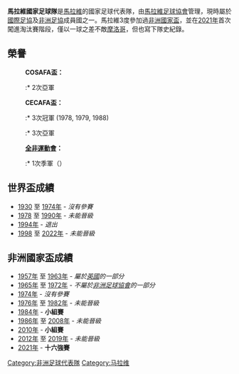 {{noteta
|T=zh-hans:马拉维国家足球队; zh-tw:馬拉威國家足球隊; zh-hk:馬拉維國家足球隊;
|1=zh-hans:马拉维; zh-tw:馬拉威; zh-hk:馬拉維;
}}
{{Infobox National football team 
| Name               = 馬拉維
| Badge              = Flag of Malawi.svg
| Nickname           = The Flames 
| Association        = [[馬拉維足球協會|馬拉維足球協會]] 
| Sub-confederation  = [[南非洲足球協會議會|南非洲足球協會議會 (COSAFA)]] (Southern Africa)
| Confederation      = [[非洲足球協會|非洲足球協會]]
| Coach              = {{link-en|馬里奧·馬里尼卡|Mario Marinică}}<br />{{link-en|梅克·姆瓦斯|Meke Mwase}}
| Captain            = {{link-en|林比卡尼·姆紮瓦|Limbikani Mzava}}
| Most caps          = {{link-en|楊格·奇莫茲|Young Chimodzi}} (159)
| Top scorer         = {{link-en|金納·菲里|Kinnah Phiri}} (71)
| Home Stadium       = {{link-en|賓古國家體育場|Bingu National Stadium}}
| FIFA Trigramme     = MWI 
| FIFA Rank          = {{FIFA World Rankings|MWI}}
| FIFA max           = 53 
| FIFA max date      = 1992年12月 
| FIFA min           = 138
| FIFA min date      = 2007年12月、2008年3月 
| Elo Rank           = {{World Football Elo Ratings|Malawi}}
| Elo max            = 53 
| Elo max date       = 1988年7月 
| Elo min            = 148 
| Elo min date       = 2018年11月

| pattern_la1        = _mwihome1112
| pattern_b1         = _egy1012h
| pattern_ra1        = _mwihome1112
| pattern_sh1        = _mwihome
| pattern_so1        = _mwihome
| leftarm1           = FF0000
| body1              = FF0000
| rightarm1          = 
| shorts1            = FF0000
| socks1             = FF0000
| pattern_la2        = _mwiaway
| pattern_b2         = _mwiaway
| pattern_ra2        = _mwiaway
| pattern_sh2        = _mwiaway
| pattern_so2        = _mwiaway
| leftarm2           = FFFFFF
| body2              = FFFFFF
| rightarm2          = FFFFFF
| shorts2            = 5abb5f
| socks2             = 5abb5f

| First game         = [[File:Flag_of_Nyasaland_(1919–1925).svg|25px]] 尼亞薩蘭 0 - 12 [[加納國家足球隊|黃金海岸]] [[File:Flag_of_the_Gold_Coast_(1877–1957).svg|25px]] <br />1962年10月15日，[[馬拉維|馬拉維]] 
| Largest win = {{Flagicon|Malawi}} 馬拉維 8 - 1 [[博茨瓦納國家足球隊|博茨瓦納]] {{Flagicon|Botswana}} <br />1968年7月13日，[[馬拉維|馬拉維]]<br /> {{Flagicon|Malawi}} 馬拉維 8 - 1 [[吉布堤國家足球隊|吉布堤]] {{Flagicon|Djibouti}} <br />2008年5月31日，[[馬拉維|馬拉維]][[布蘭太爾_(馬拉維)|布蘭太爾]] 
| Largest loss       = [[File:Flag_of_Nyasaland_(1919–1925).svg|24px]] 尼亞薩蘭 0 - 12 [[加納國家足球隊|黃金海岸]] [[File:Flag_of_the_Gold_Coast_(1877–1957).svg|25px]] <br />1962年10月15日，[[馬拉維|馬拉維]] 
| World cup apps     = 
| World cup first    =  
| World cup best     =  
| Regional name      = [[非洲國家盃|非洲國家盃]] 
| Regional cup apps  = 3次 
| Regional cup first = [[1984年非洲國家盃|1984年]] 
| Regional cup best  = 十六強，[[2021年非洲國家盃|2021年]]
}}

'''馬拉維國家足球隊'''是[[馬拉維|馬拉維]]的國家足球代表隊，由[[馬拉維足球協會|馬拉維足球協會]]管理，現時屬於[[國際足協|國際足協]]及[[非洲足協|非洲足協]]成員國之一。馬拉維3度參加過[[非洲國家盃|非洲國家盃]]，並在[[2021年非洲國家盃|2021年]]首次闖進淘汰賽階段，僅以一球之差不敵[[摩洛哥國家足球隊|摩洛哥]]，但也寫下隊史紀錄。

== 榮譽 ==
:'''COSAFA盃：'''
::* 2次亞軍
:'''CECAFA盃：'''
::* 3次冠軍 (1978, 1979, 1988)
::* 3次亞軍
:'''[[全非運動會|全非運動會]]：'''
::* 1次季軍（{{link-en|1987年全非運動會|African Games}}）

== 世界盃成績 ==
* [[1930年世界盃足球賽|1930]] 至 [[1974年世界盃足球賽|1974年]] - ''沒有參賽''
* [[1978年世界盃足球賽|1978]] 至 [[1990年世界盃足球賽|1990年]] - ''未能晉級''
* [[1994年世界盃足球賽|1994年]] - ''退出''
* [[1998年世界盃足球賽|1998]] 至 [[2022年世界盃足球賽|2022年]] - ''未能晉級''

== 非洲國家盃成績 ==
* [[1957年非洲國家盃|1957年]] 至 [[1963年非洲國家盃|1963年]] - ''屬於[[英國|英國]]的一部分''
* [[1965年非洲國家盃|1965年]] 至 [[1972年非洲國家盃|1972年]] - ''不屬於[[非洲足球協會|非洲足球協會]]的一部分''
* [[1974年非洲國家盃|1974年]] - ''沒有參賽''
* [[1976年非洲國家盃|1976年]] 至 [[1982年非洲國家盃|1982年]] - ''未能晉級''
* [[1984年非洲國家盃|1984年]] - '''小組賽'''
* [[1986年非洲國家盃|1986年]] 至 [[2008年非洲國家盃|2008年]] - ''未能晉級''
* [[2010年非洲國家盃|2010年]] - '''小組賽'''
* [[2012年非洲國家盃|2012年]] 至 [[2019年非洲國家盃|2019年]] - ''未能晉級''
* [[2021年非洲國家盃|2021年]] - '''十六強賽'''

{{CAF teams}}
{{國際足球}}

[[Category:非洲足球代表隊|Category:非洲足球代表隊]]
[[Category:马拉维|Category:马拉维]]